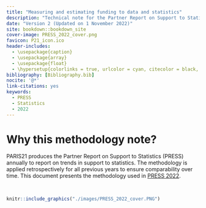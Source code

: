 ```yaml
--- 
title: "Measuring and estimating funding to data and statistics"
description: "Technical note for the Partner Report on Support to Statistics"
date: "Version 2 (Updated on 1 November 2022)"
site: bookdown::bookdown_site
cover-image: PRESS_2022_cover.png
favicon: P21_icon.ico
header-includes:
  - \usepackage{caption}
  - \usepackage{array}
  - \usepackage{float}
  - \hypersetup{colorlinks = true, urlcolor = cyan, citecolor = black, menucolor = black, anchorcolor = black, linkcolor=black}
bibliography: [Bibliography.bib]
nocite: '@*'
link-citations: yes
keywords:
  - PRESS
  - Statistics
  - 2022
---
```




# Why this methodology note? {-}

PARIS21 produces the Partner Report on Support to Statistics (PRESS) annually to report on trends in 
support  to  statistics.  The  methodology  is  applied  retrospectively  for  all  previous  years  to  ensure comparability over time. This document presents the methodology used in [PRESS 2022](https://www.oecd-ilibrary.org/sites/c3cfb353-en/index.html?itemId=/content/publication/c3cfb353-en). 

<br />

```r
knitr::include_graphics("./images/PRESS_2022_cover.PNG")
```
